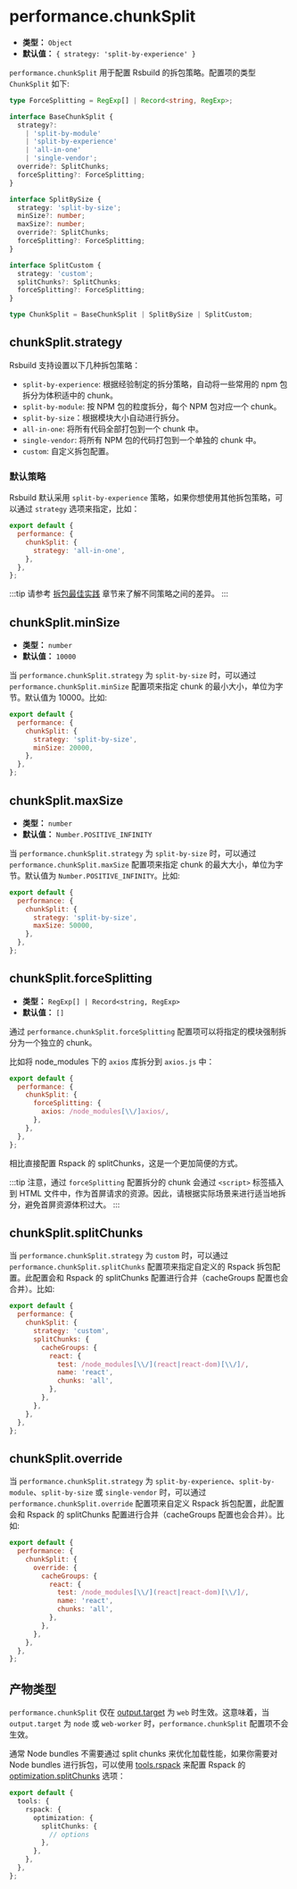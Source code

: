 # performance.chunkSplit

- **类型：** `Object`
- **默认值：** `{ strategy: 'split-by-experience' }`

`performance.chunkSplit` 用于配置 Rsbuild 的拆包策略。配置项的类型 `ChunkSplit` 如下:

```ts
type ForceSplitting = RegExp[] | Record<string, RegExp>;

interface BaseChunkSplit {
  strategy?:
    | 'split-by-module'
    | 'split-by-experience'
    | 'all-in-one'
    | 'single-vendor';
  override?: SplitChunks;
  forceSplitting?: ForceSplitting;
}

interface SplitBySize {
  strategy: 'split-by-size';
  minSize?: number;
  maxSize?: number;
  override?: SplitChunks;
  forceSplitting?: ForceSplitting;
}

interface SplitCustom {
  strategy: 'custom';
  splitChunks?: SplitChunks;
  forceSplitting?: ForceSplitting;
}

type ChunkSplit = BaseChunkSplit | SplitBySize | SplitCustom;
```

## chunkSplit.strategy

Rsbuild 支持设置以下几种拆包策略：

- `split-by-experience`: 根据经验制定的拆分策略，自动将一些常用的 npm 包拆分为体积适中的 chunk。
- `split-by-module`: 按 NPM 包的粒度拆分，每个 NPM 包对应一个 chunk。
- `split-by-size`：根据模块大小自动进行拆分。
- `all-in-one`: 将所有代码全部打包到一个 chunk 中。
- `single-vendor`: 将所有 NPM 包的代码打包到一个单独的 chunk 中。
- `custom`: 自定义拆包配置。

### 默认策略

Rsbuild 默认采用 `split-by-experience` 策略，如果你想使用其他拆包策略，可以通过 `strategy` 选项来指定，比如：

```js
export default {
  performance: {
    chunkSplit: {
      strategy: 'all-in-one',
    },
  },
};
```

:::tip
请参考 [拆包最佳实践](/guide/optimization/split-chunk) 章节来了解不同策略之间的差异。
:::

## chunkSplit.minSize

- **类型：** `number`
- **默认值：** `10000`

当 `performance.chunkSplit.strategy` 为 `split-by-size` 时，可以通过 `performance.chunkSplit.minSize` 配置项来指定 chunk 的最小大小，单位为字节。默认值为 10000。比如:

```js
export default {
  performance: {
    chunkSplit: {
      strategy: 'split-by-size',
      minSize: 20000,
    },
  },
};
```

## chunkSplit.maxSize

- **类型：** `number`
- **默认值：** `Number.POSITIVE_INFINITY`

当 `performance.chunkSplit.strategy` 为 `split-by-size` 时，可以通过 `performance.chunkSplit.maxSize` 配置项来指定 chunk 的最大大小，单位为字节。默认值为 `Number.POSITIVE_INFINITY`。比如:

```js
export default {
  performance: {
    chunkSplit: {
      strategy: 'split-by-size',
      maxSize: 50000,
    },
  },
};
```

## chunkSplit.forceSplitting

- **类型：** `RegExp[] | Record<string, RegExp>`
- **默认值：** `[]`

通过 `performance.chunkSplit.forceSplitting` 配置项可以将指定的模块强制拆分为一个独立的 chunk。

比如将 node_modules 下的 `axios` 库拆分到 `axios.js` 中：

```js
export default {
  performance: {
    chunkSplit: {
      forceSplitting: {
        axios: /node_modules[\\/]axios/,
      },
    },
  },
};
```

相比直接配置 Rspack 的 splitChunks，这是一个更加简便的方式。

:::tip
注意，通过 `forceSplitting` 配置拆分的 chunk 会通过 `<script>` 标签插入到 HTML 文件中，作为首屏请求的资源。因此，请根据实际场景来进行适当地拆分，避免首屏资源体积过大。
:::

## chunkSplit.splitChunks

当 `performance.chunkSplit.strategy` 为 `custom` 时，可以通过 `performance.chunkSplit.splitChunks` 配置项来指定自定义的 Rspack 拆包配置。此配置会和 Rspack 的 splitChunks 配置进行合并（cacheGroups 配置也会合并）。比如:

```js
export default {
  performance: {
    chunkSplit: {
      strategy: 'custom',
      splitChunks: {
        cacheGroups: {
          react: {
            test: /node_modules[\\/](react|react-dom)[\\/]/,
            name: 'react',
            chunks: 'all',
          },
        },
      },
    },
  },
};
```

## chunkSplit.override

当 `performance.chunkSplit.strategy` 为 `split-by-experience`、`split-by-module`、`split-by-size` 或 `single-vendor` 时，可以通过 `performance.chunkSplit.override` 配置项来自定义 Rspack 拆包配置，此配置会和 Rspack 的 splitChunks 配置进行合并（cacheGroups 配置也会合并）。比如:

```js
export default {
  performance: {
    chunkSplit: {
      override: {
        cacheGroups: {
          react: {
            test: /node_modules[\\/](react|react-dom)[\\/]/,
            name: 'react',
            chunks: 'all',
          },
        },
      },
    },
  },
};
```

## 产物类型

`performance.chunkSplit` 仅在 [output.target](/config/output/target) 为 `web` 时生效。这意味着，当 `output.target` 为 `node` 或 `web-worker` 时，`performance.chunkSplit` 配置项不会生效。

通常 Node bundles 不需要通过 split chunks 来优化加载性能，如果你需要对 Node bundles 进行拆包，可以使用 [tools.rspack](/config/tools/rspack) 来配置 Rspack 的 [optimization.splitChunks](https://rspack.dev/plugins/webpack/split-chunks-plugin#optimizationsplitchunks) 选项：

```ts
export default {
  tools: {
    rspack: {
      optimization: {
        splitChunks: {
          // options
        },
      },
    },
  },
};
```
